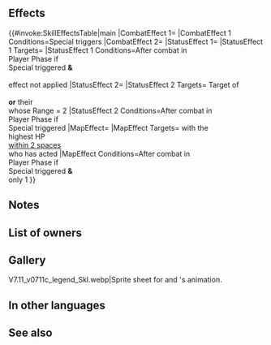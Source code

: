{{Special
|tagid=SID_光は時
|intID=3883
|exclusive=1
|canUseWeapon={{WeaponList|exclude=Staff}}
|canUseMove={{MoveList|All}}
|cost=500
|cooldown=5
|effect=Boosts damage by 60% of foe's Atk when Special triggers. Neutralizes effects that inflict "Special cooldown charge -X" on unit during combat. If unit initiates combat, unit's Special triggered, and unit survives, grants one of the following two effects after combat (once per turn): if there is only one ally with the highest HP among allies within 2 spaces of unit who have already acted, grants another action to that ally (allies with Sing or Dance can be granted this effect as well), and also, if that ally's or their Pair Up cohort's Range = 2, inflicts "restricts movement to 1 space" on that ally or that Pair Up cohort through their next action; otherwise, grants【Time's Gate】 to unit.<br><br>【Time's Gate】<br>Allies within 4 spaces of unit can move to a space adjacent to unit (that turn only).
|required=Reprisal
|properties=random_owner,offensive_special
}}
==Effects==
{{#invoke:SkillEffectsTable|main
|CombatEffect 1={{Eft|Damage boost|percent=1|60% of {{Tgt|Foe}}'s Atk}}
|CombatEffect 1 Conditions=Special triggers
|CombatEffect 2={{Eft|Neutralize Guard}}
|StatusEffect 1={{SEt|Time's Gate}}
|StatusEffect 1 Targets={{Tgt|Unit}}
|StatusEffect 1 Conditions=After combat in<br>Player Phase if<br>Special triggered '''&'''<br>{{Eft|Another Action}}<br>effect not applied
|StatusEffect 2={{SEt|Gravity}}
|StatusEffect 2 Targets={{SkillEffectIcon|Ally}} Target of<br>{{Eft|Another Action}}<br>'''or''' their {{Tgt|Cohort}}<br>whose Range = 2
|StatusEffect 2 Conditions=After combat in<br>Player Phase if<br>Special triggered
|MapEffect={{Eft|Another Action}}
|MapEffect Targets={{Tgt|Ally}} with the<br>highest HP<br>[[within 2 spaces]]<br>who has acted
|MapEffect Conditions=After combat in<br>Player Phase if<br>Special triggered '''&'''<br>only 1 {{Tgt|Target Ally}}
}}
==Notes==
{{CooldownChargeMinusNeutralization}}
{{IfUnitInitiates}}
{{Gravity}}
{{Time's Gate}}
==List of owners==
{{Skill Hero List}}
==Gallery==
<gallery>
V7.11_v0711c_legend_Skl.webp|Sprite sheet for {{St|Time Is Light}} and {{PAGENAME}}'s animation.
</gallery>
==In other languages==
{{OtherLanguages
|japanese=光は時
|german=Licht ist Zeit
|spanishEU=La luz es tiempo
|spanishLA=La luz es tiempo
|french=Lumière et temps
|italian=La luce è tempo
|chineseTW=光等同時間
|portuguese=A luz é tempo
}}
==See also==
{{See also skills|cond=(Description LIKE '%another action to target%' OR Description LIKE '%another action to that ally%') AND Description NOT LIKE '%【Canto%】%' OR Description LIKE '%【Time_s Gate】%'}}
{{Specials Navbox}}